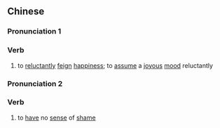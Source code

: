 ==Chinese==
{{zh-forms|s=强颜}}

===Pronunciation 1===
{{zh-pron
|m=qiǎngyán
|c=koeng5 ngaan4
|mn=qz,xm:kiông-gân/zz:kiâng-gân
|cat=v
}}

===Verb===
{{zh-verb}}

# to [[reluctant]]ly [[feign]] [[happiness]]; to [[assume]] a [[joyous]] [[mood]] reluctantly

===Pronunciation 2===
{{zh-pron
|m=jiàngyán
|cat=v
}}

===Verb===
{{zh-verb}}

# to [[have]] no [[sense]] of [[shame]]